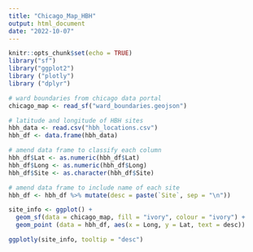 ```yaml
---
title: "Chicago_Map_HBH"
output: html_document
date: "2022-10-07"
---
```


```r
knitr::opts_chunk$set(echo = TRUE)
library("sf")
library("ggplot2")
library ("plotly")
library ("dplyr")
```

```r
# ward boundaries from chicago data portal
chicago_map <- read_sf("ward_boundaries.geojson")

# latitude and longitude of HBH sites
hbh_data <- read.csv("hbh_locations.csv")
hbh_df <- data.frame(hbh_data)

# amend data frame to classify each column
hbh_df$Lat <- as.numeric(hbh_df$Lat)
hbh_df$Long <- as.numeric(hbh_df$Long)
hbh_df$Site <- as.character(hbh_df$Site)

# amend data frame to include name of each site
hbh_df <- hbh_df %>% mutate(desc = paste(`Site`, sep = "\n"))
```


```r
site_info <- ggplot() +
  geom_sf(data = chicago_map, fill = "ivory", colour = "ivory") + 
  geom_point (data = hbh_df, aes(x = Long, y = Lat, text = desc))

ggplotly(site_info, tooltip = "desc")

```
